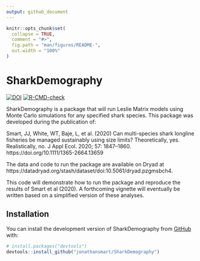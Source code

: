 ```yaml
---
output: github_document
---
```


<!-- README.md is generated from README.Rmd. Please edit that file -->

```r
knitr::opts_chunk$set(
  collapse = TRUE,
  comment = "#>",
  fig.path = "man/figures/README-",
  out.width = "100%"
)
```

# SharkDemography

<!-- badges: start -->
[![DOI](https://zenodo.org/badge/DOI/10.5281/zenodo.3777741.svg)](https://doi.org/10.5281/zenodo.3777741)
[![R-CMD-check](https://github.com/jonathansmart/SharkDemography/actions/workflows/R-CMD-check.yaml/badge.svg)](https://github.com/jonathansmart/SharkDemography/actions/workflows/R-CMD-check.yaml)
<!-- badges: end -->

SharkDemography is a package that will run Leslie Matrix models using Monte Carlo simulations for any specified shark species. This package was developed during the publication of:

Smart, JJ, White, WT, Baje, L, et al. (2020) Can multi-species shark longline fisheries be managed sustainably using size limits? Theoretically, yes. Realistically, no. J Appl Ecol. 2020; 57: 1847–1860. https://doi.org/10.1111/1365-2664.13659

The data and code to run the package are available on Dryad at https://datadryad.org/stash/dataset/doi:10.5061/dryad.pzgmsbch4.

This code will demonstrate how to run the package and reproduce the results of Smart et al (2020). A forthcoming vignette will eventually be written based on a simplified version of these analyses.


## Installation

You can install the development version of SharkDemography from [GitHub](https://github.com/) with:

``` r
# install.packages("devtools")
devtools::install_github("jonathansmart/SharkDemography")
```

